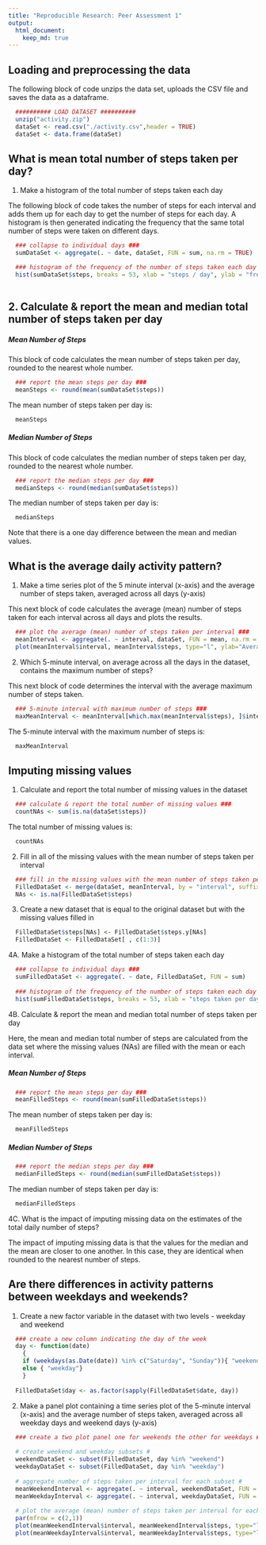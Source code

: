 ```yaml
---
title: "Reproducible Research: Peer Assessment 1"
output: 
  html_document:
    keep_md: true
---
```



## Loading and preprocessing the data

The following block of code unzips the data set, uploads the CSV file and saves the data as a dataframe.

```r

  ########## LOAD DATASET ##########
  unzip("activity.zip")
  dataSet <- read.csv("./activity.csv",header = TRUE)
  dataSet <- data.frame(dataSet)

```


## What is mean total number of steps taken per day?

1. Make a histogram of the total number of steps taken each day

The following block of code takes the number of steps for each interval and adds them up for each day to get the number of steps for each day. A histogram is then generated indicating the frequency that the same total number of steps were taken on different days.

```r

  ### collapse to individual days ###
  sumDataSet <- aggregate(. ~ date, dataSet, FUN = sum, na.rm = TRUE)

  ### histogram of the frequency of the number of steps taken each day ###
  hist(sumDataSet$steps, breaks = 53, xlab = "steps / day", ylab = "frequency (count)", main = "Steps / Day", col = "green")
  
```


## 2. Calculate & report the mean and median total number of steps taken per day

##### Mean Number of Steps

This block of code calculates the mean number of steps taken per day, rounded to the nearest whole number.

```r
  ### report the mean steps per day ###
  meanSteps <- round(mean(sumDataSet$steps))  
```

The mean number of steps taken per day is:
```r
  meanSteps
```

##### Median Number of Steps

This block of code calculates the median number of steps taken per day, rounded to the nearest whole number.

```r
  ### report the median steps per day ###
  medianSteps <- round(median(sumDataSet$steps))

```


The median number of steps taken per day is:

```r
  medianSteps
```

Note that there is a one day difference between the mean and median values.

## What is the average daily activity pattern?

1. Make a time series plot of the 5 minute interval (x-axis) and the average number of steps taken, averaged across all days (y-axis)

This next block of code calculates the average (mean) number of steps taken for each interval across all days and plots the results.

```r
  ### plot the average (mean) number of steps taken per interval ###
  meanInterval <- aggregate(. ~ interval, dataSet, FUN = mean, na.rm = TRUE)
  plot(meanInterval$interval, meanInterval$steps, type="l", ylab="Average Number of Steps Taken", xlab= "5 minute interval", main = "Daily Activity Pattern", bg = "white")
```


2. Which 5-minute interval, on average across all the days in the dataset, contains the maximum number of steps?

This next block of code determines the interval with the average maximum number of steps taken.

```r
  ### 5-minute interval with maximum number of steps ###
  maxMeanInterval <- meanInterval[which.max(meanInterval$steps), ]$interval
```

The 5-minute interval with the maximum number of steps is:
```r
  maxMeanInterval
```

## Imputing missing values

1. Calculate and report the total number of missing values in the dataset

```r
  ### calculate & report the total number of missing values ###
  countNAs <- sum(is.na(dataSet$steps))
```
  
The total number of missing values is: 

```r
  countNAs
```


2. Fill in all of the missing values with the mean number of steps taken per interval
```r
  ### fill in the missing values with the mean number of steps taken per interval ###
  FilledDataSet <- merge(dataSet, meanInterval, by = "interval", suffixes = c("", ".y"))
  NAs <- is.na(FilledDataSet$steps)
```

3. Create a new dataset that is equal to the original dataset but with the missing values filled in
```r
  FilledDataSet$steps[NAs] <- FilledDataSet$steps.y[NAs]
  FilledDataSet <- FilledDataSet[ , c(1:3)]
```


4A. Make a histogram of the total number of steps taken each day
```r
  ### collapse to individual days ###
  sumFilledDataSet <- aggregate(. ~ date, FilledDataSet, FUN = sum)
  
  ### histogram of the frequency of the number of steps taken each day ###
  hist(sumFilledDataSet$steps, breaks = 53, xlab = "steps taken per day", ylab = "frequency (count)", main = "Steps Per Day", col = "green")
```

4B. Calculate & report the mean and median total number of steps taken per day

Here, the mean and median total number of steps are calculated from the data set where the missing values (NAs) are filled with the mean or each interval.

##### Mean Number of Steps

```r
  ### report the mean steps per day ###
  meanFilledSteps <- round(mean(sumFilledDataSet$steps))
```

The mean number of steps taken per day is: 
```r
  meanFilledSteps
```

##### Median Number of Steps 
```r
  ### report the median steps per day ###
  medianFilledSteps <- round(median(sumFilledDataSet$steps))
```


The median number of steps taken per day is:
```r
  medianFilledSteps
```


4C. What is the impact of imputing missing data on the estimates of the total daily number of steps?  

The impact of imputing missing data is that the values for the median and the mean are closer to one another.  In this case, they are identical when rounded to the nearest number of steps.



## Are there differences in activity patterns between weekdays and weekends?

1. Create a new factor variable in the dataset with two levels - weekday and weekend
```r
  ### create a new column indicating the day of the week
  day <- function(date) 
    {
    if (weekdays(as.Date(date)) %in% c("Saturday", "Sunday")){ "weekend"}
    else { "weekday"}
    }
  
  FilledDataSet$day <- as.factor(sapply(FilledDataSet$date, day))
```


2. Make a panel plot containing a time series plot of the 5-minute interval (x-axis) and the average number of steps taken, averaged across all weekday days and weekend days (y-axis)


```r
  ### create a two plot panel one for weekends the other for weekdays ###
  
  # create weekend and weekday subsets #
  weekendDataSet <- subset(FilledDataSet, day %in% "weekend")
  weekdayDataSet <- subset(FilledDataSet, day %in% "weekday")
  
  # aggregate number of steps taken per interval for each subset #
  meanWeekendInterval <- aggregate(. ~ interval, weekendDataSet, FUN = mean)
  meanWeekdayInterval <- aggregate(. ~ interval, weekdayDataSet, FUN = mean)
  
  # plot the average (mean) number of steps taken per interval for each subset #
  par(mfrow = c(2,1))
  plot(meanWeekendInterval$interval, meanWeekendInterval$steps, type="l", ylab="Steps", xlab= "Interval", main = "Weekend", bg = "white", ylim = c(0, 200))
  plot(meanWeekdayInterval$interval, meanWeekdayInterval$steps, type="l", ylab="Steps", xlab= "Interval", main = "Weekday", bg = "white", ylim = c(0, 200))

```
